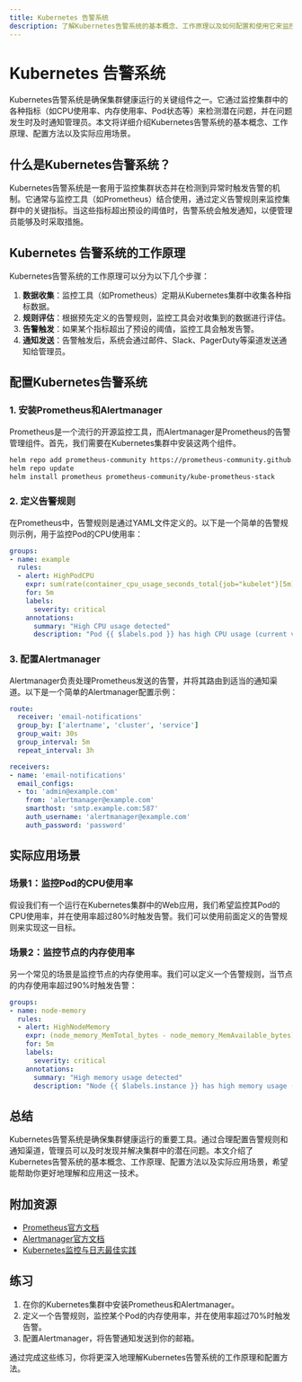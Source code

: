 ```yaml
---
title: Kubernetes 告警系统
description: 了解Kubernetes告警系统的基本概念、工作原理以及如何配置和使用它来监控集群的健康状态。
---
```


# Kubernetes 告警系统

Kubernetes告警系统是确保集群健康运行的关键组件之一。它通过监控集群中的各种指标（如CPU使用率、内存使用率、Pod状态等）来检测潜在问题，并在问题发生时及时通知管理员。本文将详细介绍Kubernetes告警系统的基本概念、工作原理、配置方法以及实际应用场景。

## 什么是Kubernetes告警系统？

Kubernetes告警系统是一套用于监控集群状态并在检测到异常时触发告警的机制。它通常与监控工具（如Prometheus）结合使用，通过定义告警规则来监控集群中的关键指标。当这些指标超出预设的阈值时，告警系统会触发通知，以便管理员能够及时采取措施。

## Kubernetes 告警系统的工作原理

Kubernetes告警系统的工作原理可以分为以下几个步骤：

1. **数据收集**：监控工具（如Prometheus）定期从Kubernetes集群中收集各种指标数据。
2. **规则评估**：根据预先定义的告警规则，监控工具会对收集到的数据进行评估。
3. **告警触发**：如果某个指标超出了预设的阈值，监控工具会触发告警。
4. **通知发送**：告警触发后，系统会通过邮件、Slack、PagerDuty等渠道发送通知给管理员。

## 配置Kubernetes告警系统

### 1. 安装Prometheus和Alertmanager

Prometheus是一个流行的开源监控工具，而Alertmanager是Prometheus的告警管理组件。首先，我们需要在Kubernetes集群中安装这两个组件。

```bash
helm repo add prometheus-community https://prometheus-community.github.io/helm-charts
helm repo update
helm install prometheus prometheus-community/kube-prometheus-stack
```

### 2. 定义告警规则

在Prometheus中，告警规则是通过YAML文件定义的。以下是一个简单的告警规则示例，用于监控Pod的CPU使用率：

```yaml
groups:
- name: example
  rules:
  - alert: HighPodCPU
    expr: sum(rate(container_cpu_usage_seconds_total{job="kubelet"}[5m])) by (pod) > 0.8
    for: 5m
    labels:
      severity: critical
    annotations:
      summary: "High CPU usage detected"
      description: "Pod {{ $labels.pod }} has high CPU usage (current value: {{ $value }})."
```

### 3. 配置Alertmanager

Alertmanager负责处理Prometheus发送的告警，并将其路由到适当的通知渠道。以下是一个简单的Alertmanager配置示例：

```yaml
route:
  receiver: 'email-notifications'
  group_by: ['alertname', 'cluster', 'service']
  group_wait: 30s
  group_interval: 5m
  repeat_interval: 3h

receivers:
- name: 'email-notifications'
  email_configs:
  - to: 'admin@example.com'
    from: 'alertmanager@example.com'
    smarthost: 'smtp.example.com:587'
    auth_username: 'alertmanager@example.com'
    auth_password: 'password'
```

## 实际应用场景

### 场景1：监控Pod的CPU使用率

假设我们有一个运行在Kubernetes集群中的Web应用，我们希望监控其Pod的CPU使用率，并在使用率超过80%时触发告警。我们可以使用前面定义的告警规则来实现这一目标。

### 场景2：监控节点的内存使用率

另一个常见的场景是监控节点的内存使用率。我们可以定义一个告警规则，当节点的内存使用率超过90%时触发告警：

```yaml
groups:
- name: node-memory
  rules:
  - alert: HighNodeMemory
    expr: (node_memory_MemTotal_bytes - node_memory_MemAvailable_bytes) / node_memory_MemTotal_bytes > 0.9
    for: 5m
    labels:
      severity: critical
    annotations:
      summary: "High memory usage detected"
      description: "Node {{ $labels.instance }} has high memory usage (current value: {{ $value }})."
```

## 总结

Kubernetes告警系统是确保集群健康运行的重要工具。通过合理配置告警规则和通知渠道，管理员可以及时发现并解决集群中的潜在问题。本文介绍了Kubernetes告警系统的基本概念、工作原理、配置方法以及实际应用场景，希望能帮助你更好地理解和应用这一技术。

## 附加资源

- [Prometheus官方文档](https://prometheus.io/docs/)
- [Alertmanager官方文档](https://prometheus.io/docs/alerting/latest/alertmanager/)
- [Kubernetes监控与日志最佳实践](https://kubernetes.io/docs/concepts/cluster-administration/logging/)

## 练习

1. 在你的Kubernetes集群中安装Prometheus和Alertmanager。
2. 定义一个告警规则，监控某个Pod的内存使用率，并在使用率超过70%时触发告警。
3. 配置Alertmanager，将告警通知发送到你的邮箱。

通过完成这些练习，你将更深入地理解Kubernetes告警系统的工作原理和配置方法。